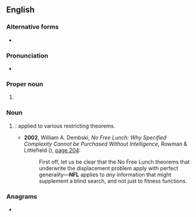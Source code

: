 {{also|N.F.L.|Nfl.}}
==English==

===Alternative forms===
* {{l|en|N.F.L.}}

===Pronunciation===
* {{rhymes|en|ɛl|s=3}}

===Proper noun===
{{en-proper noun}}

# {{lb|en|American football}} {{initialism of|en|{{w|National Football League}}}}

===Noun===
{{en-noun|-}}

# {{lb|en|math}} {{initialism of|en|no [[free lunch]]|nodot=1}}: applied to various restricting theorems.
#* '''2002''', William A. Dembski, ''No Free Lunch: Why Specified Complexity Cannot be Purchased Without Intelligence'', Rowman & Littlefield ({{ISBN|9780742512979}}), [https://books.google.com/books?id=fqRjYFhnbQwC&lpg=PA204&dq=%22NFL%22%20no%20free%20lunch&pg=PA204#v=onepage&q=%22NFL%22%20no%20free%20lunch&f=false page 204]:
#*: First off, let us be clear that the No Free Lunch theorems that underwrite the displacement problem apply with perfect generality—'''NFL''' applies to ''any'' information that might supplement a blind search, and not just to fitness functions.

===Anagrams===
* {{anagrams|en|a=fln|FLN|LFN}}